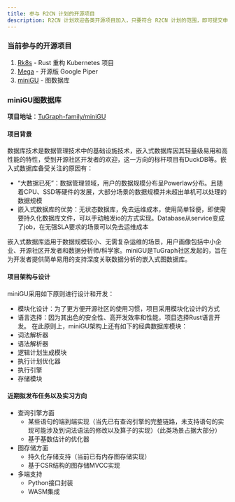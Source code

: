 ```yaml
---
title: 参与 R2CN 计划的开源项目
description: R2CN 计划欢迎各类开源项目加入，只要符合 R2CN 计划的范围，即可提交申请。同时 R2CN 计划也会根据需要主动邀请开源项目加入或发起开源项目。
---
```


### 当前参与的开源项目

1. [Rk8s](https://github.com/r2cn-dev/rk8s) - Rust 重构 Kubernetes 项目
2. [Mega](https://github.com/web3infra-foundation/mega) - 开源版 Google Piper
3. [miniGU](https://github.com/TuGraph-family/miniGU) - 图数据库


### miniGU图数据库

**项目地址**：[TuGraph-family/miniGU](https://github.com/TuGraph-family/miniGU)

#### 项目背景

数据库技术是数据管理技术中的基础设施技术，嵌入式数据库因其轻量级易用和高性能的特性，受到开源社区开发者的欢迎，这一方向的标杆项目有DuckDB等。嵌入式数据库备受关注的原因有：
- “大数据已死”：数据管理领域，用户的数据规模分布呈Powerlaw分布。且随着CPU、SSD等硬件的发展，大部分场景的数据规模并未超出单机可以处理的数据规模
- 嵌入式数据库的优势：无状态数据库，免去运维成本，使用简单轻便，即使需要持久化数据库文件，可以手动触发io的方式实现。Database从service变成了job，在无强SLA要求的场景可以免去运维成本

嵌入式数据库适用于数据规模较小、无需复杂运维的场景，用户画像包括中小企业、开源社区开发者和数据分析师/科学家。miniGU是TuGraph社区发起的，旨在为开发者提供简单易用的支持深度关联数据分析的嵌入式图数据库。

#### 项目架构与设计

miniGU采用如下原则进行设计和开发：
- 模块化设计：为了更方便开源社区的使用习惯，项目采用模块化设计的方式
- 语言选择：因为其出色的安全性、高开发效率和性能，项目选择Rust语言开发。
在此原则上，miniGU架构上还有如下的经典数据库模块：
- 词法解析器
- 语法解析器
- 逻辑计划生成模块
- 执行计划优化器
- 执行引擎
- 存储模块

#### 近期拟发布任务以及实习方向

- 查询引擎方面
   - 某些语句的端到端实现（当先已有查询引擎的完整链路，未支持语句的实现可能涉及到词法语法的修改以及算子的实现）（此类场景占据大部分）
   - 基于基数估计的优化器
- 图存储方面
   - 持久化存储支持（当前已有内存图存储实现）
   - 基于CSR结构的图存储MVCC实现
- 多端支持
   - Python接口封装
   - WASM集成

